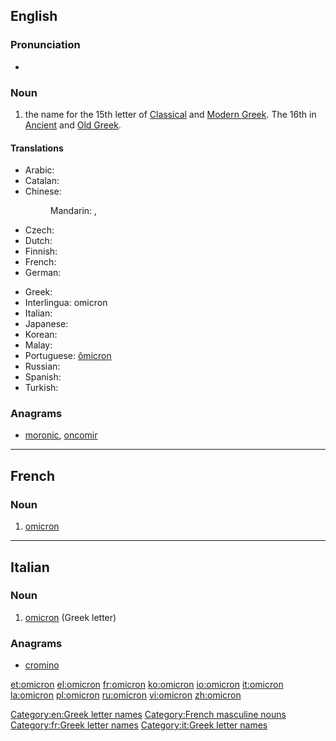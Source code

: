 {{also|òmicron}}
==English==
{{letter_disp2|xi|[[image:Greek_uc_omicron.png|39px]][[image:Greek_lc_omicron.png|28px]] |pi|ὂ μικρόν|Ο|ο}}

===Pronunciation===
* {{audio|en-us-omicron.ogg|Audio (US)}}

===Noun===
{{en-noun|pl2=omicra}}

# the name for the 15th letter of [[Classical Greek|Classical]] and [[Modern Greek]].  The 16th in [[Ancient Greek|Ancient]] and [[Old Greek]].

====Translations====
{{trans-top|Greek letter}}
* Arabic: {{t-|ar|أوميكرون|m|tr='umikruun|sc=Arab}}
* Catalan: {{t-|ca|òmicron|f}}
* Chinese:
*: Mandarin: {{t|cmn|奧密克戎|sc=Hani}}, {{t|cmn|奥密克戎|tr=àomìkèróng|sc=Hani}}
* Czech: {{t-|cs|omikron}}
* Dutch: {{t-|nl|omikron|m}}
* Finnish: {{t+|fi|omikron}}
* French: {{t+|fr|omicron|m}}
* German: {{t+|de|Omikron|n}}
{{trans-mid}}
* Greek: {{t+|el|όμικρον|n|tr=ómikron|sc=Grek}}
* Interlingua: omicron
* Italian: {{t+|it|omicron|f}}
* Japanese: {{t-|ja|オミクロン|tr=omikuron|sc=Jpan}}
* Korean: {{t+|ko|오미크론|tr=omikeuron|sc=Kore}}
* Malay: {{t|ms|omikron}}
* Portuguese: [[ômicron]] {{m}}
* Russian: {{t-|ru|омикрон|m|tr=omikrón|sc=Cyrl}}
* Spanish: {{t-|es|ómicron|f}}
* Turkish: {{t-|tr|omikron}}
{{trans-bottom}}

===Anagrams===
* [[moronic#English|moronic]], [[oncomir#English|oncomir]]

[[Category:en:Greek letter names]]

----

==French==

===Noun===
{{fr-noun-inv|m}}

# [[#English|omicron]] {{gloss|Greek letter}}

[[Category:French masculine nouns]]
[[Category:fr:Greek letter names]]

----

==Italian==

===Noun===
{{wikipedia|lang=it}}
{{head|it|noun}} {{m|inv}}

# [[#English|omicron]] (Greek letter)

===Anagrams===
* [[cromino#Italian|cromino]]

[[Category:it:Greek letter names]]

[[et:omicron]]
[[el:omicron]]
[[fr:omicron]]
[[ko:omicron]]
[[io:omicron]]
[[it:omicron]]
[[la:omicron]]
[[pl:omicron]]
[[ru:omicron]]
[[vi:omicron]]
[[zh:omicron]]